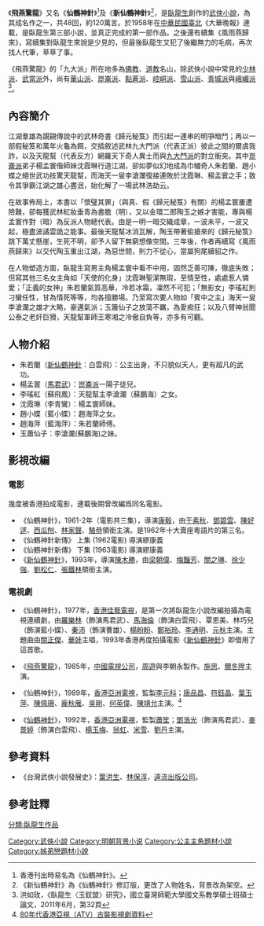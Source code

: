 《'''飛燕驚龍'''》又名《'''仙鶴神針'''》<ref>香港刊出時易名為《仙鶴神針》。</ref>及《'''新仙鶴神針'''》<ref>《新仙鶴神針》為《仙鶴神針》修訂版，更改了人物姓名，背景改為架空。</ref>，是[[臥龍生|臥龍生]]創作的[[武俠小說|武俠小說]]，為其成名作之一，共48回，約120萬言。於1958年在[[中華民國|中華民國]][[臺北|臺北]]《大華晚報》連載，是臥龍生第三部小說，並真正完成的第一部作品。之後還有續集《風雨燕歸來》，寫續集對臥龍生來說是少見的，但最後臥龍生又犯了後繼無力的毛病，再次找人代筆，草草了事。

《飛燕驚龍》的「九大派」所在地多為[[佛教|佛教]]、[[道教|道教]]名山，除武俠小說中常見的[[少林派|少林派]]、[[武當派|武當派]]外，尚有[[華山派|華山派]]、[[崑崙派|崑崙派]]、[[點蒼派|點蒼派]]、[[崆峒派|崆峒派]]、[[雪山派|雪山派]]、[[青城派|青城派]]與[[峨嵋派|峨嵋派]]<ref>洪如玫，《臥龍生〈玉釵盟〉研究》，國立臺灣師範大學國文系教學碩士班碩士論文，2011年6月，第32頁</ref>。

== 內容簡介 ==
江湖羣雄為覬覦傳說中的武林奇書《歸元秘笈》而引起一連串的明爭暗鬥；再以一部假秘笈和萬年火龜為餌，交插敘述武林九大門派（代表正派）彼此之間的爾虞我詐，以及天龍幫（代表反方）網羅天下奇人異士而與[[九大門派|九大門派]]的對立衝突。其中[[崑崙派|崑崙派]]弟子楊孟寰偕師妹沈霞琳行道江湖，卻如夢似幻地成為巾幗奇人朱若蘭、趙小蝶之絕世武功技驚天龍幫，而海天一叟李滄瀾復接連敗於沈霞琳、楊孟寰之手；致令其爭霸江湖之雄心盡泯，始化解了一場武林浩劫云。

在故事佈局上，本書以「懷璧其罪」（與真、假《歸元秘笈》有關）的楊孟寰屢遭險難，卻每獲武林紅妝垂青為書膽（明），又以金環二郎陶玉之嫉才害能，專與楊孟寰作對（暗）為反派人物總代表。由是一明一暗交織成章，一波未平，一波又起，極盡波譎雲詭之能事。最後天龍幫冰消瓦解，陶玉帶著偷搶來的《歸元秘笈》跳下萬丈懸崖，生死不明，卻予人留下無窮想像空間。三年後，作者再續寫《風雨燕歸來》以交代陶玉重出江湖，為惡世間，則力不從心，當屬狗尾續貂之作。

在人物塑造方面，臥龍生寫男主角楊孟寰中看不中用，固然乏善可陳，徹底失敗；但寫其他三名女主角如「天使的化身」沈霞琳聖潔無瑕，至情至性，處處惹人憐愛；「正義的女神」朱若蘭氣質高華，冷若冰霜，凜然不可犯；「無影女」李瑤紅則刁蠻任性，甘為情死等等，均各擅勝場。乃至寫次要人物如「賓中之主」海天一叟李滄瀾之雄才大略，豪邁氣派；玉簫仙子之放蕩不羈，為愛痴狂；以及八臂神翁聞公泰之老奸巨猾，天龍幫軍師王寒湘之冷傲自負等，亦多有可觀。

== 人物介紹 ==
* 朱若蘭（[[新仙鶴神針|新仙鶴神針]]：白雲飛）：公主出身，不只貌似天人，更有超凡的武功。
* 楊孟寰（[[馬君武|馬君武]]）：[[崑崙派|崑崙派]]一陽子徒兒。
* 李瑤紅（蘇飛鳳）：天龍幫主李滄瀾（蘇鵬海）之女。
* 沈霞琳（李青鸞）：楊孟寰師妹。
* 趙小蝶（藍小蝶）：趙海萍之女。
* 趙海萍（藍海萍）：朱若蘭師傅。
* 玉蕭仙子：李滄瀾(蘇鵬海)之妹。

== 影視改編 ==
=== 電影 ===
幾度被香港拍成電影，連載後期曾改編爲同名電影。

*《仙鶴神針》，1961-2年（電影共三集），導演[[繆康義|康毅]]，由[[于素秋|于素秋]]、[[鄧碧雲|鄧碧雲]]、[[陳好逑|陳好逑]]、[[西瓜刨|西瓜刨]]、[[林家聲|林家聲]]、[[駱恭|駱恭]]領銜主演。是1962年十大賣座粵語片的第三名。
*《仙鶴神針新傳》 上集 (1962電影) 導演繆康義
*《仙鶴神針新傳》 下集 (1963電影) 導演繆康義
*《[[新仙鶴神針|新仙鶴神針]]》，1993年，導演[[陳木勝|陳木勝]]，由[[梁朝偉|梁朝偉]]、[[梅豔芳|梅豔芳]]、[[關之琳|關之琳]]、[[徐少強|徐少強]]、[[劉松仁|劉松仁]]、[[張鐵林|張鐵林]]領銜主演。

=== 電視劇 ===
*《仙鶴神針》，1977年，[[香港|香港]][[佳藝電視|佳藝電視]]，是第一次將臥龍生小說改編拍攝為電視連續劇，由[[羅樂林|羅樂林]]（飾演馬君武）、[[馬海倫|馬海倫]]（飾演白雲飛）、覃恩美、林巧兒（飾演藍小蝶）、[[秦沛|秦沛]]（飾演曹雄）、[[楊盼盼|楊盼盼]]、[[鄭裕玲|鄭裕玲]]、[[李通明|李通明]]、[[元秋|元秋]]主演。主題曲由[[關正傑|關正傑]]、[[華娃|華娃]]主唱，1993年香港再度拍攝電影《[[新仙鶴神針|新仙鶴神針]]》即借用了這首歌。

*《[[飛燕驚龍_(1985年電視劇)|飛燕驚龍]]》，1985年，[[中國電視公司|中國電視公司]]，[[周遊|周遊]]與李朝永製作。[[施思|施思]]、[[爾冬陞|爾冬陞]]主演。

*《仙鶴神針》，1989年，[[香港|香港]][[亞洲電視|亞洲電視]]，監製[[李元科|李元科]]；[[唐品昌|唐品昌]]、[[符鈺晶|符鈺晶]]、[[葉玉萍|葉玉萍]]、[[陳佩珊|陳佩珊]]、[[龐秋雁|龐秋雁]]、[[吳剛_(香港)|吳剛]]、[[何英偉|何英偉]]、[[陳靖允|陳靖允]]主演。<ref>[http://www.fengyulou.com/article-5368-2.html 80年代香港亞視（ATV）古裝影視劇資料]{{dead link|date=2018年5月 |bot=InternetArchiveBot |fix-attempted=yes }}</ref>

*《[[仙鶴神針_(1992年電視劇)|仙鶴神針]]》，1992年，[[香港|香港]][[亞洲電視|亞洲電視]]，監製[[蕭笙|蕭笙]]；[[鄧浩光|鄧浩光]]（飾演馬君武）、[[麥景婷|麥景婷]]（飾演白雲飛）、[[楊玉梅|楊玉梅]]、[[翁虹|翁虹]]、[[米雪|米雪]]、[[劉丹|劉丹]]主演。

== 參考資料 ==
* 《台灣武俠小說發展史》：[[葉洪生|葉洪生]]、[[林保淳|林保淳]]，[[遠流出版公司|遠流出版公司]]。

== 參考註釋 ==
{{reflist}}

[[Category:武俠小說|Category:武俠小說]]
[[分類:臥龍生作品|分類:臥龍生作品]]
[[Category:明朝背景小说|Category:明朝背景小说]]
[[Category:公主主角題材小說|Category:公主主角題材小說]]
[[Category:姊弟戀題材小說|Category:姊弟戀題材小說]]